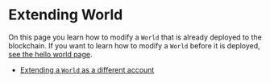 # Extending World

On this page you learn how to modify a `World` that is already deployed to the blockchain.
If you want to learn how to modify a `World` before it is deployed, [see the hello world page](./hello-world).

- [Extending a `World` as a different account](extending-world/as-diff-user)
